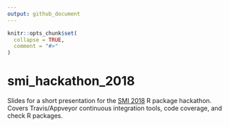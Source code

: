 ```yaml
---
output: github_document
---
```


<!-- README.md is generated from README.Rmd. Please edit that file -->

```r
knitr::opts_chunk$set(
  collapse = TRUE,
  comment = "#>"
)
```

# smi_hackathon_2018

Slides for a short presentation for the [SMI 2018](https://smi2018.netlify.com/) R package hackathon.  Covers Travis/Appveyor continuous integration tools, code coverage, and check R packages.
